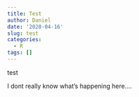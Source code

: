 ```yaml
---
title: Test
author: Daniel
date: '2020-04-16'
slug: test
categories:
  - R
tags: []
---
```


test 

I dont really know what's happening here....